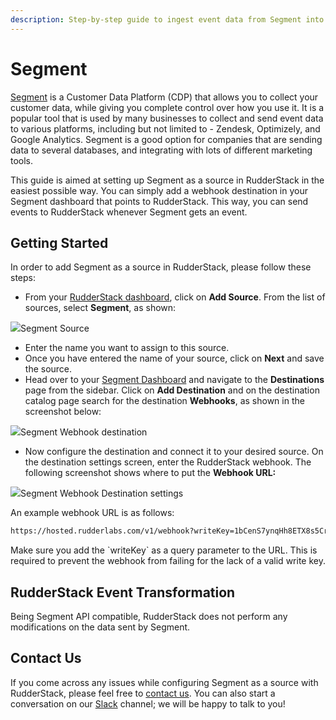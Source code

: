 ```yaml
---
description: Step-by-step guide to ingest event data from Segment into RudderStack
---
```


# Segment

[Segment](https://segment.com) is a Customer Data Platform \(CDP\) that allows you to collect your customer data, while giving you complete control over how you use it. It is a popular tool that is used by many businesses to collect and send event data to various platforms, including but not limited to - Zendesk, Optimizely, and Google Analytics. Segment is a good option for companies that are sending data to several databases, and integrating with lots of different marketing tools.

This guide is aimed at setting up Segment as a source in RudderStack in the easiest possible way. You can simply add a webhook destination in your Segment dashboard that points to RudderStack. This way, you can send events to RudderStack whenever Segment gets an event.

## Getting Started

In order to add Segment as a source in RudderStack, please follow these steps:

- From your [RudderStack dashboard](https://app.rudderstack.com), click on **Add Source**. From the list of sources, select **Segment**, as shown:

<img src="../../images/assets/segment1.png" /><span class="imageTitle">Segment Source</span>

- Enter the name you want to assign to this source.
- Once you have entered the name of your source, click on **Next** and save the source.
- Head over to your [Segment Dashboard](https://app.segment.com/workspaces) and navigate to the **Destinations** page from the sidebar. Click on **Add Destination** and on the destination catalog page search for the destination **Webhooks**, as shown in the screenshot below:

<img src="../../images/assets/segment2.png" /><span class="imageTitle">Segment Webhook destination</span>

- Now configure the destination and connect it to your desired source. On the destination settings screen, enter the RudderStack webhook. The following screenshot shows where to put the **Webhook URL:**

<img src="../../images/assets/segment3.png" /><span class="imageTitle">Segment Webhook Destination settings</span>

An example webhook URL is as follows:

```bash
https://hosted.rudderlabs.com/v1/webhook?writeKey=1bCenS7ynqHh8ETX8s5Crjh22J
```

<div class="warningBlock">
Make sure you add the `writeKey` as a query parameter to the URL. This is required to prevent the webhook from failing for the lack of a valid write key.

</div>

## RudderStack Event Transformation

Being Segment API compatible, RudderStack does not perform any modifications on the data sent by Segment.

## Contact Us

If you come across any issues while configuring Segment as a source with RudderStack, please feel free to [contact us](mailto:%20docs@rudderstack.com). You can also start a conversation on our [Slack](https://rudderstack.com/join-rudderstack-slack-community) channel; we will be happy to talk to you!
